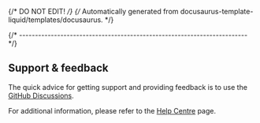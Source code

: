 {/* DO NOT EDIT! */}
{/* Automatically generated from docusaurus-template-liquid/templates/docusaurus. */}

{/* ------------------------------------------------------------------------ */}

## Support & feedback

The quick advice for getting support and providing feedback is to use the
[GitHub Discussions](https://github.com/{{githubProjectOrganization}}/{{githubProjectName}}/discussions).

For additional information, please refer to the
[Help Centre](/docs/support/) page.
